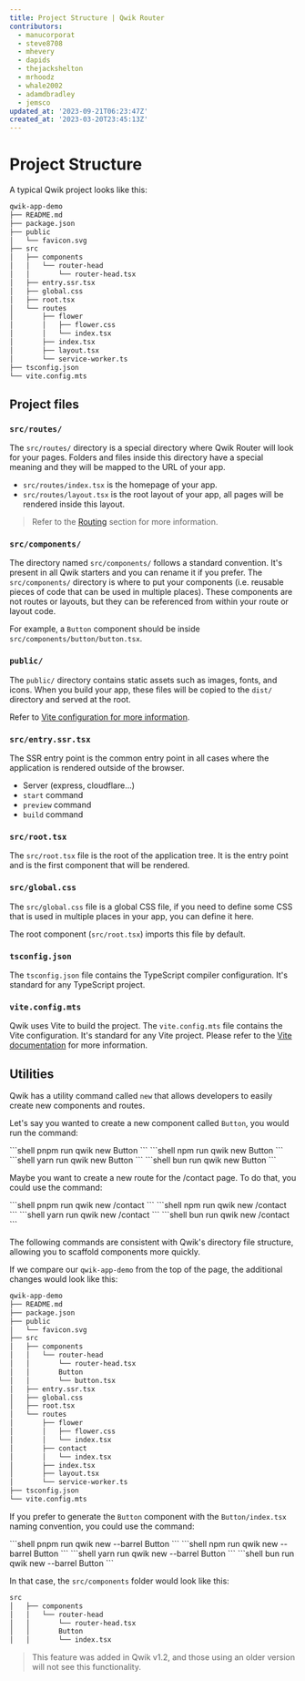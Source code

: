 ```yaml
---
title: Project Structure | Qwik Router
contributors:
  - manucorporat
  - steve8708
  - mhevery
  - dapids
  - thejackshelton
  - mrhoodz
  - whale2002
  - adamdbradley
  - jemsco
updated_at: '2023-09-21T06:23:47Z'
created_at: '2023-03-20T23:45:13Z'
---
```




# Project Structure

A typical Qwik project looks like this:

```bash
qwik-app-demo
├── README.md
├── package.json
├── public
│   └── favicon.svg
├── src
│   ├── components
│   │   └── router-head
│   │       └── router-head.tsx
│   ├── entry.ssr.tsx
│   ├── global.css
│   ├── root.tsx
│   └── routes
│       ├── flower
│       │   ├── flower.css
│       │   └── index.tsx
│       ├── index.tsx
│       ├── layout.tsx
│       └── service-worker.ts
├── tsconfig.json
└── vite.config.mts
```

## Project files

### `src/routes/`

The `src/routes/` directory is a special directory where Qwik Router will look for your pages. Folders and files inside this directory have a special meaning and they will be mapped to the URL of your app.

- `src/routes/index.tsx` is the homepage of your app.
- `src/routes/layout.tsx` is the root layout of your app, all pages will be rendered inside this layout.

> Refer to the [Routing](/docs/routing) section for more information.

### `src/components/`

The directory named `src/components/` follows a standard convention. It's present in all Qwik starters and you can rename it if you prefer. The `src/components/` directory is where to put your components (i.e. reusable pieces of code that can be used in multiple places). These components are not routes or layouts, but they can be referenced from within your route or layout code.


For example, a `Button` component should be inside `src/components/button/button.tsx`.

### `public/`

The `public/` directory contains static assets such as images, fonts, and icons. When you build your app, these files will be copied to the `dist/` directory and served at the root.

Refer to [Vite configuration for more information](https://vitejs.dev/guide/build.html#public-base-path).

### `src/entry.ssr.tsx`

The SSR entry point is the common entry point in all cases where the application is rendered outside of the browser.

- Server (express, cloudflare...)
- `start` command
- `preview` command
- `build` command

### `src/root.tsx`

The `src/root.tsx` file is the root of the application tree.  It is the entry point and is the first component that will be rendered.

### `src/global.css`

The `src/global.css` file is a global CSS file, if you need to define some CSS that is used in multiple places in your app, you can define it here.

The root component (`src/root.tsx`) imports this file by default.

### `tsconfig.json`

The `tsconfig.json` file contains the TypeScript compiler configuration. It's standard for any TypeScript project.

### `vite.config.mts`

Qwik uses Vite to build the project. The `vite.config.mts` file contains the Vite configuration. It's standard for any Vite project. Please refer to the [Vite documentation](https://vitejs.dev/config/) for more information.

## Utilities

Qwik has a utility command called `new` that allows developers to easily create new components and routes.

Let's say you wanted to create a new component called `Button`, you would run the command:

<PackageManagerTabs>
<span q:slot="pnpm">
```shell
pnpm run qwik new Button
```
</span>
<span q:slot="npm">
```shell
npm run qwik new Button
```
</span>
<span q:slot="yarn">
```shell
yarn run qwik new Button
```
</span>
<span q:slot="bun">
```shell
bun run qwik new Button
```
</span>
</PackageManagerTabs>

Maybe you want to create a new route for the /contact page. To do that, you could use the command:

<PackageManagerTabs>
<span q:slot="pnpm">
```shell
pnpm run qwik new /contact
```
</span>
<span q:slot="npm">
```shell
npm run qwik new /contact
```
</span>
<span q:slot="yarn">
```shell
yarn run qwik new /contact
```
</span>
<span q:slot="bun">
```shell
bun run qwik new /contact
```
</span>
</PackageManagerTabs>

The following commands are consistent with Qwik's directory file structure, allowing you to scaffold components more quickly.

If we compare our `qwik-app-demo` from the top of the page, the additional changes would look like this:

```bash
qwik-app-demo
├── README.md
├── package.json
├── public
│   └── favicon.svg
├── src
│   ├── components
│   │   └── router-head
│   │       └── router-head.tsx
│   │       Button
│   │       └── button.tsx
│   ├── entry.ssr.tsx
│   ├── global.css
│   ├── root.tsx
│   └── routes
│       ├── flower
│       │   ├── flower.css
│       │   └── index.tsx
│       ├── contact
│       │   └── index.tsx
│       ├── index.tsx
│       ├── layout.tsx
│       └── service-worker.ts
├── tsconfig.json
└── vite.config.mts
```

If you prefer to generate the `Button` component with the `Button/index.tsx` naming convention, you could use the command:

<PackageManagerTabs>
<span q:slot="pnpm">
```shell
pnpm run qwik new --barrel Button
```
</span>
<span q:slot="npm">
```shell
npm run qwik new --barrel Button
```
</span>
<span q:slot="yarn">
```shell
yarn run qwik new --barrel Button
```
</span>
<span q:slot="bun">
```shell
bun run qwik new --barrel Button
```
</span>
</PackageManagerTabs>

In that case, the `src/components` folder would look like this:
```bash
src
│   ├── components
│   │   └── router-head
│   │       └── router-head.tsx
│   │       Button
│   │       └── index.tsx
```

> This feature was added in Qwik v1.2, and those using an older version will not see this functionality.
